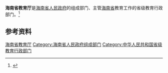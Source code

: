 {{Infobox PRCG
|机构名称 = 海南省教育厅
|标志1    = Red star.svg
|标志1说明 =
|职位1    = 厅长
|人员1    =[[曹献坤|曹献坤]]
|职位2    = 总督学
|人员2    =[[潘惠丽|潘惠丽]]
|人数2    =
|成立时间 =
|业务上级 = [[中华人民共和国教育部|中华人民共和国教育部]]
|组织上级 = [[海南省人民政府|海南省人民政府]]
|机构类型 = 省级人民政府组成部门
|中共上级 = [[中国共产党海南省委员会|中国共产党海南省委员会]]
|中共本级 = 中国共产党海南省教育局委员会
|行政级别 = 正地厅级
|前身     =
|地址1    = [[海南省|海南省]]国兴大道9号省政府办公楼4楼
|邮编1    =
|官网     =http://edu.hainan.gov.cn/edu/zsp/phone.shtml
|电话1    =
|电话2    =
|传真1    =
|image1   =
|caption1 = 
}}

'''海南省教育厅'''是[[海南省人民政府|海南省人民政府]]的组成部门、主管[[海南省|海南省]]教育工作的省级教育行政部门。<ref>{{Cite web|title=中华人民共和国教育法|url=http://www.moe.gov.cn/s78/A02/zfs__left/s5911/moe_619/201512/t20151228_226193.html|accessdate=2020-08-18|work=中华人民共和国教育部|archive-date=2020-02-22|archive-url=https://web.archive.org/web/20200222114538/http://www.moe.gov.cn/s78/A02/zfs__left/s5911/moe_619/201512/t20151228_226193.html|dead-url=yes}}</ref>

== 参考资料 ==
{{reflist}}

{{海南高等院校}}

[[Category:海南省教育厅|]]
[[Category:海南省人民政府组成部门|Category:海南省人民政府组成部门]]
[[Category:中华人民共和国省级教育行政部门|Category:中华人民共和国省级教育行政部门]]